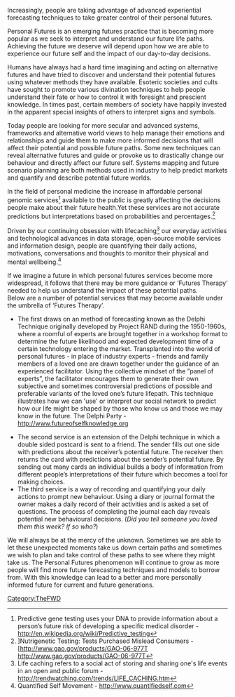{{TheFWD header}}{{DISPLAYTITLE:49. Personal Futures and Futures Therapy - Jessica Charlesworth}}
Increasingly, people are taking advantage of advanced experiential forecasting techniques to take greater control of their personal futures. 

Personal Futures is an emerging futures practice that is becoming more popular as we seek to interpret and understand our future life paths. Achieving the future we deserve will depend upon how we are able to experience our future self and the impact of our day-to-day decisions. 

Humans have always had a hard time imagining and acting on alternative futures and have tried to discover and understand their potential futures using whatever methods they have available. Esoteric societies and cults have sought to promote various divination techniques to help people understand their fate or how to control it with foresight and prescient knowledge. In times past, certain members of society have happily invested in the apparent special insights of others to interpret signs and symbols. 

Today people are looking for more secular and advanced systems, frameworks and alternative world views to help manage their emotions and relationships and guide them to make more informed decisions that will affect their potential and possible future paths. Some new techniques can reveal alternative futures and guide or provoke us to drastically change our behaviour and directly affect our future self. Systems mapping and future scenario planning are both methods used in industry to help predict markets and quantify and describe potential future worlds. 

In the field of personal medicine the increase in affordable personal genomic services<ref>Predictive gene testing uses your DNA to provide information about a person’s future risk of developing a specific medical disorder - [http://en.wikipedia.org/wiki/Predictive_testing http://en.wikipedia.org/wiki/Predictive_testing ]</ref> available to the public is greatly affecting the decisions people make about their future health.Yet these services are not accurate predictions but interpretations based on probabilities and percentages.<ref>]Nutrigenetic Testing: Tests Purchased Mislead Consumers - [http://www.gao.gov/products/GAO-06-977T http://www.gao.gov/products/GAO-06-977T</ref>

Driven by our continuing obsession with lifecaching<ref>Life caching refers to a social act of storing and sharing one's life events in an open and public forum - [http://trendwatching.com/trends/LIFE_CACHING.htm http://trendwatching.com/trends/LIFE_CACHING.htm ]</ref> our everyday activities and technological advances in data storage, open-source mobile services and information design, people are quantifying their daily actions, motivations, conversations and thoughts to monitor their physical and mental wellbeing.<ref>Quantified Self Movement - [http://www.quantifiedself.com http://www.quantifiedself.com]</ref>

If we imagine a future in which personal futures services become more widespread, it follows that there may be more guidance or ‘Futures Therapy’ needed to help us understand the impact of these potential paths. <br>Below are a number of potential services that may become available under the umbrella of ‘Futures Therapy’. 

*The first draws on an method of forecasting known as the Delphi Technique originally developed by Project RAND during the 1950-1960s, where a roomful of experts are brought together in a workshop format to determine the future likelihood and expected development time of a certain technology entering the market. Transplanted into the world of personal futures - in place of industry experts - friends and family members of a loved one are drawn together under the guidance of an experienced facilitator. Using the collective mindset of the ”panel of experts”, the facilitator encourages them to generate their own subjective and sometimes controversial predictions of possible and preferable variants of the loved one’s future lifepath. This technique illustrates how we can 'use' or interpret our social network to predict how our life might be shaped by those who know us and those we may know in the future. The Delphi Party - http://www.futureofselfknowledge.org

*The second service is an extension of the Delphi technique in which a double sided postcard is sent to a friend. The sender fills out one side with predictions about the receiver’s potential future. The receiver then returns the card with predictions about the sender’s potential future. By sending out many cards an individual builds a body of information from different people’s interpretations of their future which becomes a tool for making choices. 
*The third service is a way of recording and quantifying your daily actions to prompt new behaviour. Using a diary or journal format the owner makes a daily record of their activities and is asked a set of questions. The process of completing the journal each day reveals potential new behavioural decisions. (''Did you tell someone you loved them this week? If so who?'')

We will always be at the mercy of the unknown. Sometimes we are able to let these unexpected moments take us down certain paths and sometimes we wish to plan and take control of these paths to see where they might take us. The Personal Futures phenomenon will continue to grow as more people will find more future forecasting techniques and models to borrow from. With this knowledge can lead to a better and more personally informed future for current and future generations. 

{{TheFWD references}}

[[Category:TheFWD]]